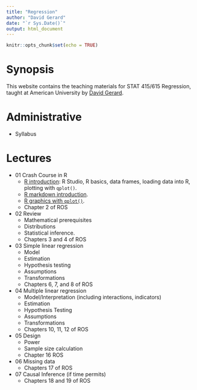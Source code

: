 ```yaml
---
title: "Regression"
author: "David Gerard"
date: "`r Sys.Date()`"
output: html_document
---
```


```r
knitr::opts_chunk$set(echo = TRUE)
```

# Synopsis

This website contains the teaching materials for STAT 415/615 Regression, taught at American 
University by [David Gerard](https://dcgerard.github.io/).

# Administrative

- Syllabus

# Lectures

- 01 Crash Course in R
  - [R introduction](./01_r_intro.html): R Studio, R basics, data frames, loading data into R, plotting with `qplot()`.
  - [R markdown introduction](01_r_markdown.html).
  - [R graphics with `qplot()`](./01_qplot.html).
  - Chapter 2 of ROS
- 02 Review
  - Mathematical prerequisites
  - Distributions
  - Statistical inference.
  - Chapters 3 and 4 of ROS
- 03 Simple linear regression
  - Model
  - Estimation
  - Hypothesis testing
  - Assumptions
  - Transformations
  - Chapters 6, 7, and 8 of ROS
- 04 Multiple linear regression
  - Model/Interpretation (including interactions, indicators)
  - Estimation
  - Hypothesis Testing
  - Assumptions
  - Transformations
  - Chapters 10, 11, 12 of ROS
- 05 Design
  - Power
  - Sample size calculation
  - Chapter 16 ROS
- 06 Missing data
  - Chapters 17 of ROS
- 07 Causal Inference (if time permits)
  - Chapters 18 and 19 of ROS
  
